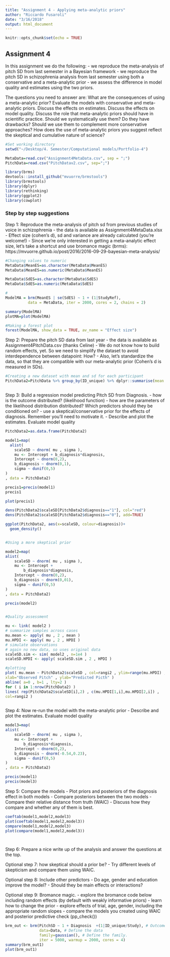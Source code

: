 ```yaml
---
title: "Assignment 4 - Applying meta-analytic priors"
author: "Riccardo Fusaroli"
date: "3/16/2018"
output: html_document
---
```


```r
knitr::opts_chunk$set(echo = TRUE)
```

## Assignment 4

In this assignment we do the following:
- we reproduce the meta-analysis of pitch SD from last semester in a Bayesian framework
- we reproduce the pitch SD in schizophrenia analysis from last semester using both a conservative and a meta-analytic prior
- we assess the difference in model quality and estimates using the two priors.

The questions you need to answer are: What are the consequences of using a meta-analytic prior? Evaluate the models with conservative and meta-analytic priors. Discuss the effects on estimates. Discuss the effects on model quality. Discuss the role that meta-analytic priors should have in scientific practice. Should we systematically use them? Do they have drawbacks? Should we use them to complement more conservative approaches? How does the use of meta-analytic priors you suggest reflect the skeptical and cumulative nature of science?

```r
#Set working directory
setwd("~/Desktop/4. Semester/Computational models/Portfolio-4")

MetaData=read.csv("Assignment4MetaData.csv", sep = ";")
PitchData=read.csv("PitchDatav2.csv", sep=";")

library(brms)
devtools::install_github("mvuorre/brmstools")
library(brmstools)
library(dplyr)
library(rethinking)
library(ggplot2)
library(cowplot)
```

### Step by step suggestions

Step 1: Reproduce the meta-analysis of pitch sd from previous studies of voice in schizophrenia
- the data is available as Assignment4MetaData.xlsx
- Effect size (cohen's d), sd and variance are already calculated (you're welcome!)
- Since we're only interested in getting a meta-analytic effect size, let's take a shortcut and use bromance magic (brms): https://mvuorre.github.io/post/2016/2016-09-29-bayesian-meta-analysis/

```r
#Changing values to numeric
MetaData$MeanES=as.character(MetaData$MeanES)
MetaData$MeanES=as.numeric(MetaData$MeanES)

MetaData$SdES=as.character(MetaData$SdES)
MetaData$SdES=as.numeric(MetaData$SdES)

#
ModelMA = brm(MeanES | se(SdES) ~ 1 + (1|StudyRef),
          data = MetaData, iter = 2000, cores = 2, chains = 2)

summary(ModelMA)
plotMA=plot(ModelMA)

#Making a forest plot
forest(ModelMA, show_data = TRUE, av_name = "Effect size")
```

Step 2: Prepare the pitch SD data from last year
- the data is available as Assignment4PitchData.csv (thanks Celine)
- We do not know how to build random effects, yet. So we need to simplify the dataset to avoid interdependence between datapoint: How?
- Also, let's standardize the data, so that they are compatible with our meta-analytic prior (Cohen's d is measured in SDs).

```r

#Creating a new dataset with mean and sd for each participant 
PitchData2=PitchData %>% group_by(ID_unique) %>% dplyr::summarise(mean = mean(PitchMean), sd= mean(PitchSD), diagnosis=mean(diagnosis), studynumber=mean(studynr)) %>% mutate(scaleMean = scale(mean), scaleSD=scale(sd))



```

Step 3: Build a regression model predicting Pitch SD from Diagnosis.
- how is the outcome distributed? (likelihood function)
- how are the parameters of the likelihood distribution distributed? Which predictors should they be conditioned on?
- use a skeptical/conservative prior for the effects of diagnosis. Remember you'll need to motivate it.
- Describe and plot the estimates. Evaluate model quality

```r
PitchData2=as.data.frame(PitchData2)

model1=map(
  alist(
    scaleSD ~ dnorm( mu , sigma ),
    mu <- Intercept + b_diagnosis*diagnosis,
    Intercept ~ dnorm(0,2),
    b_diagnosis ~ dnorm(0,1),
    sigma ~ dunif(0,5)
)
, data = PitchData2)

precis1=precis(model1)
precis1

plot(precis1)

dens(PitchData2$scaleSD[PitchData2$diagnosis=="1"], col="red")
dens(PitchData2$scaleSD[PitchData2$diagnosis=="0"], add=TRUE)

ggplot(PitchData2, aes(x=scaleSD, colour=diagnosis))+
  geom_density()


#Using a more skeptical prior

model2=map(
alist(
    scaleSD ~ dnorm( mu , sigma ),
    mu <- Intercept +
        b_diagnosis*diagnosis,
    Intercept ~ dnorm(0,2),
    b_diagnosis ~ dnorm(0,01),
    sigma ~ dunif(0,5)
)
, data = PitchData2)

precis(model2)


#Quality assessment 

mu <- link( model2 )
# summarize samples across cases
mu.mean <- apply( mu , 2 , mean )
mu.HPDI <- apply( mu , 2 , HPDI )
# simulate observations
# again no new data, so uses original data
scaleSD.sim <- sim( model2 , n=1e4 )
scaleSD.HPDI <- apply( scaleSD.sim , 2 , HPDI )

#plotting
plot( mu.mean ~ PitchData2$scaleSD , col=rangi2 , ylim=range(mu.HPDI) ,
xlab="Observed Pitch" , ylab="Predicted Picth" )
abline( a=0 , b=1 , lty=2 )
for ( i in 1:nrow(PitchData2) )
lines( rep(PitchData2$scaleSD[i],2) , c(mu.HPDI[1,i],mu.HPDI[2,i]) ,
col=rangi2 )



```

Step 4: Now re-run the model with the meta-analytic prior
- Describe and plot the estimates. Evaluate model quality

```r

model3=map(
alist(
    scaleSD ~ dnorm( mu , sigma ),
    mu <- Intercept +
        b_diagnosis*diagnosis,
    Intercept ~ dnorm(0,2),
    b_diagnosis ~ dnorm(-0.54,0.23),
    sigma ~ dunif(0,5)
)
, data = PitchData2)

precis(model1)
precis(model3)

```

Step 5: Compare the models
- Plot priors and posteriors of the diagnosis effect in both models
- Compare posteriors between the two models
- Compare their relative distance from truth (WAIC)
- Discuss how they compare and whether any of them is best.

```r
coeftab(model1,model2,model3)
plot(coeftab(model1,model2,model3))
compare(model1,model2,model3)
plot(compare(model1,model2,model3))




```

Step 6: Prepare a nice write up of the analysis and answer the questions at the top.

Optional step 7: how skeptical should a prior be?
- Try different levels of skepticism and compare them using WAIC.

Optional step 8: Include other predictors
- Do age, gender and education improve the model?
- Should they be main effects or interactions?

Optional step 9: Bromance magic.
- explore the bromance code below including random effects (by default with weakly informative priors)
- learn how to change the prior
- explore effects of trial, age, gender, including the appropriate random slopes
- compare the models you created using WAIC and posterior predictive check (pp_check())


```r

brm_out <- brm(PitchSD ~ 1 + Diagnosis  +(1|ID_unique/Study), # Outcome as a function of the predictors as in lme4. 
               data=Data, # Define the data
               family=gaussian(), # Define the family. 
               iter = 5000, warmup = 2000, cores = 4)
summary(brm_out1)
plot(brm_out1)

```

